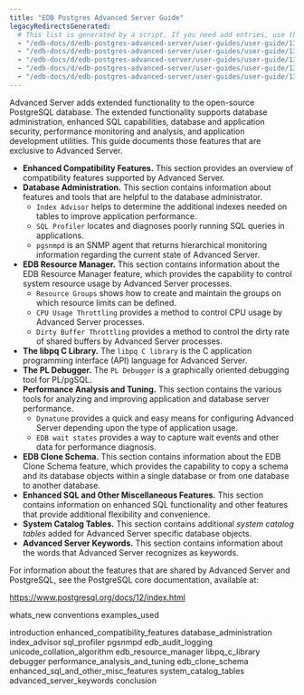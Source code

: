 ```yaml
---
title: "EDB Postgres Advanced Server Guide"
legacyRedirectsGenerated:
  # This list is generated by a script. If you need add entries, use the `legacyRedirects` key.
  - "/edb-docs/d/edb-postgres-advanced-server/user-guides/user-guide/13/index.html"
  - "/edb-docs/d/edb-postgres-advanced-server/user-guides/user-guide/13/conclusion.html"
  - "/edb-docs/d/edb-postgres-advanced-server/user-guides/user-guide/13/introduction.html"
  - "/edb-docs/d/edb-postgres-advanced-server/user-guides/user-guide/13/genindex.html"
  - "/edb-docs/d/edb-postgres-advanced-server/user-guides/user-guide/13/whats_new.html"
---
```


Advanced Server adds extended functionality to the open-source PostgreSQL database. The extended functionality supports database administration, enhanced SQL capabilities, database and application security, performance monitoring and analysis, and application development utilities. This guide documents those features that are exclusive to Advanced Server.

-   **Enhanced Compatibility Features.** This section provides an overview of compatibility features supported by Advanced Server.
-   **Database Administration.** This section contains information about features and tools that are helpful to the database administrator.
    -   `Index Advisor` helps to determine the additional indexes needed on tables to improve application performance.
    -   `SQL Profiler` locates and diagnoses poorly running SQL queries in applications.
    -   `pgsnmpd` is an SNMP agent that returns hierarchical monitoring information regarding the current state of Advanced Server.
-   **EDB Resource Manager.** This section contains information about the EDB Resource Manager feature, which provides the capability to control system resource usage by Advanced Server processes.
    -   `Resource Groups` shows how to create and maintain the groups on which resource limits can be defined.
    -   `CPU Usage Throttling` provides a method to control CPU usage by Advanced Server processes.
    -   `Dirty Buffer Throttling` provides a method to control the dirty rate of shared buffers by Advanced Server processes.
-   **The libpq C Library.** The `libpq C library` is the C application programming interface (API) language for Advanced Server.
-   **The PL Debugger.** The `PL Debugger` is a graphically oriented debugging tool for PL/pgSQL.
-   **Performance Analysis and Tuning.** This section contains the various tools for analyzing and improving application and database server performance.
    -   `Dynatune` provides a quick and easy means for configuring Advanced Server depending upon the type of application usage.
    -   `EDB wait states` provides a way to capture wait events and other data for performance diagnosis.
-   **EDB Clone Schema.** This section contains information about the EDB Clone Schema feature, which provides the capability to copy a schema and its database objects within a single database or from one database to another database.
-   **Enhanced SQL and Other Miscellaneous Features.** This section contains information on enhanced SQL functionality and other features that provide additional flexibility and convenience.
-   **System Catalog Tables.** This section contains additional *system catalog tables* added for Advanced Server specific database objects.
-   **Advanced Server Keywords.** This section contains information about the words that Advanced Server recognizes as keywords.

For information about the features that are shared by Advanced Server and PostgreSQL, see the PostgreSQL core documentation, available at:

<https://www.postgresql.org/docs/12/index.html>

<div class="toctree" maxdepth="5">

whats_new conventions examples_used

</div>

<div class="toctree" maxdepth="6">

introduction enhanced_compatibility_features database_administration index_advisor sql_profiler pgsnmpd edb_audit_logging unicode_collation_algorithm edb_resource_manager libpq_c_library debugger performance_analysis_and_tuning edb_clone_schema enhanced_sql_and_other_misc_features system_catalog_tables advanced_server_keywords conclusion

</div>
